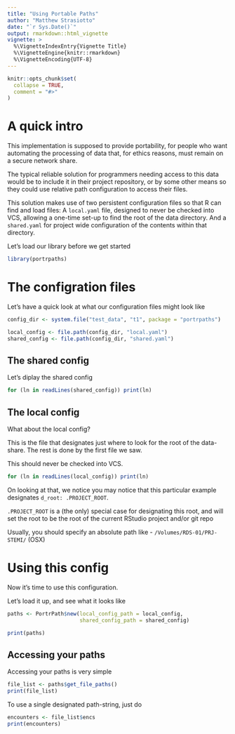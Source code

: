```yaml
---
title: "Using Portable Paths"
author: "Matthew Strasiotto"
date: "`r Sys.Date()`"
output: rmarkdown::html_vignette
vignette: >
  %\VignetteIndexEntry{Vignette Title}
  %\VignetteEngine{knitr::rmarkdown}
  %\VignetteEncoding{UTF-8}
---
```


```r
knitr::opts_chunk$set(
  collapse = TRUE,
  comment = "#>"
)
```



# A quick intro

This implementation is supposed to provide portability, for people who want 
automating the processing of data that, for ethics reasons, must remain on
a secure network share. 

The typical reliable solution for programmers needing access to this data would
be to include it in their project repository, or by some other means so they 
could use relative path configuration to access their files. 

This solution makes use of two persistent configuration files so that R can 
find and load files: 
A `local.yaml` file, designed to never be checked into VCS, allowing a one-time
set-up to find the root of the data directory.
And a `shared.yaml` for project wide configuration of the contents within that
directory.

Let's load our library before we get started

```r
library(portrpaths)
```


# The configration files

Let's have a quick look at what our configuration files might look like
```r
config_dir <- system.file("test_data", "t1", package = "portrpaths")

local_config <- file.path(config_dir, "local.yaml")
shared_config <- file.path(config_dir, "shared.yaml")
```

## The shared config

Let's diplay the shared config
```r
for (ln in readLines(shared_config)) print(ln)
```

## The local config

What about the local config?

This is the file that designates just where to look for the root of
the data-share. The rest is done by the first file we saw.

This should never be checked into VCS.
```r
for (ln in readLines(local_config)) print(ln)
```

On looking at that, we notice you may notice that this particular example
designates `d_root: .PROJECT_ROOT`. 

`.PROJECT_ROOT` is a (the only) special case for designating this root, and 
will set the root to be the root of the current RStudio project and/or git 
repo

Usually, you should specify an absolute path like 
 - `/Volumes/RDS-01/PRJ-STEMI/` (OSX)
 
# Using this config

Now it's time to use this configuration.

Let's load it up, and see what it looks like
```r
paths <- PortrPath$new(local_config_path = local_config,
                       shared_config_path = shared_config)

print(paths)
```

## Accessing your paths

Accessing your paths is very simple
```r
file_list <- paths$get_file_paths()
print(file_list)
```

To use a single designated path-string, just do
```r
encounters <- file_list$encs
print(encounters)
```


